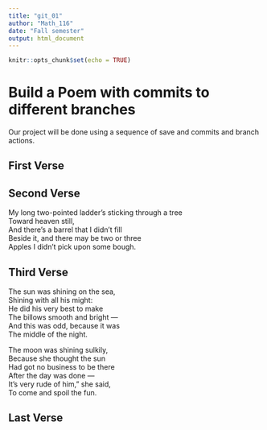 ```yaml
---
title: "git_01"
author: "Math_116"
date: "Fall semester"
output: html_document
---
```


```r
knitr::opts_chunk$set(echo = TRUE)
```
# Build a Poem with commits to different branches
Our project will be done using a sequence of save and commits and branch actions.
<!-- Do not modify or change any text in "!--" bracketed areas such as this --- these are instructions to
you, if you change any of this the git program will notice it and compromise your git merging strategy !-->

## First Verse 
<!--Put the first five lines of a poem by Lewis Carrol in this section!-->

## Second Verse
<!--Put the first five lines of a poem by Robert Frost here!-->

My long two-pointed ladder's sticking through a tree    
Toward heaven still,     
And there's a barrel that I didn't fill   
Beside it, and there may be two or three    
Apples I didn't pick upon some bough.   

## Third Verse
<!--Put the first two verses of The Walrus and the Carpenter here!-->

The sun was shining on the sea,   
Shining with all his might:   
He did his very best to make    
The billows smooth and bright —   
And this was odd, because it was    
The middle of the night.    

The moon was shining sulkily,   
Because she thought the sun   
Had got no business to be there   
After the day was done —    
It's very rude of him," she said,    
To come and spoil the fun.   

## Last Verse
<!--Put a short poem you created using chatGPT of 20 to 30 lines,here!-->
